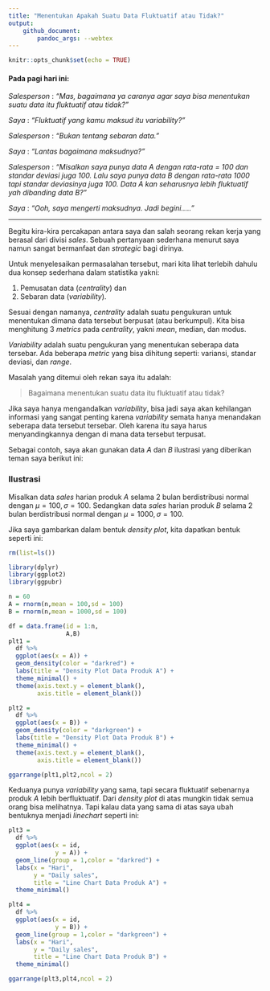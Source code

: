 ```yaml
---
title: "Menentukan Apakah Suatu Data Fluktuatif atau Tidak?"
output: 
    github_document:
        pandoc_args: --webtex
---
```


```r
knitr::opts_chunk$set(echo = TRUE)
```

#### Pada pagi hari ini:

_Salesperson_ : _"Mas, bagaimana ya caranya agar saya bisa menentukan suatu data itu fluktuatif atau tidak?"_

_Saya_ : _"Fluktuatif yang kamu maksud itu variability?"_

_Salesperson_ : _"Bukan tentang sebaran data."_

_Saya_ : _"Lantas bagaimana maksudnya?"_

_Salesperson_ : _"Misalkan saya punya data A dengan rata-rata = 100 dan standar deviasi juga 100. Lalu saya punya data B dengan rata-rata 1000 tapi standar deviasinya juga 100. Data A kan seharusnya lebih fluktuatif yah dibanding data B?"_

_Saya_ : _"Ooh, saya mengerti maksudnya. Jadi begini....."_

---

Begitu kira-kira percakapan antara saya dan salah seorang rekan kerja yang berasal dari divisi _sales_. Sebuah pertanyaan sederhana menurut saya namun sangat bermanfaat dan _strategic_ bagi dirinya. 

Untuk menyelesaikan permasalahan tersebut, mari kita lihat terlebih dahulu dua konsep sederhana dalam statistika yakni:

1. Pemusatan data (_centrality_) dan
1. Sebaran data (_variability_).

Sesuai dengan namanya, _centrality_ adalah suatu pengukuran untuk menentukan dimana data tersebut berpusat (atau berkumpul). Kita bisa menghitung 3 _metrics_ pada _centrality_, yakni _mean_, median, dan modus. 

_Variability_ adalah suatu pengukuran yang menentukan seberapa data tersebar. Ada beberapa _metric_ yang bisa dihitung seperti: variansi, standar deviasi, dan _range_.

Masalah yang ditemui oleh rekan saya itu adalah:

> Bagaimana menentukan suatu data itu fluktuatif atau tidak?

Jika saya hanya mengandalkan _variability_, bisa jadi saya akan kehilangan informasi yang sangat penting karena _variability_ semata hanya menandakan seberapa data tersebut tersebar. Oleh karena itu saya harus menyandingkannya dengan di mana data tersebut terpusat.

Sebagai contoh, saya akan gunakan data $A$ dan $B$ ilustrasi yang diberikan teman saya berikut ini:

### Ilustrasi

Misalkan data _sales_ harian produk $A$ selama 2 bulan berdistribusi normal dengan $\mu = 100, \sigma = 100$. Sedangkan data _sales_ harian produk $B$ selama 2 bulan berdistribusi normal dengan $\mu = 1000, \sigma = 100$.

Jika saya gambarkan dalam bentuk _density plot_, kita dapatkan bentuk seperti ini:

```r
rm(list=ls())

library(dplyr)
library(ggplot2)
library(ggpubr)

n = 60
A = rnorm(n,mean = 100,sd = 100)
B = rnorm(n,mean = 1000,sd = 100)

df = data.frame(id = 1:n,
                A,B)
plt1 = 
  df %>%
  ggplot(aes(x = A)) +
  geom_density(color = "darkred") +
  labs(title = "Density Plot Data Produk A") +
  theme_minimal() +
  theme(axis.text.y = element_blank(),
        axis.title = element_blank())

plt2 = 
  df %>%
  ggplot(aes(x = B)) +
  geom_density(color = "darkgreen") +
  labs(title = "Density Plot Data Produk B") +
  theme_minimal() +
  theme(axis.text.y = element_blank(),
        axis.title = element_blank())

ggarrange(plt1,plt2,ncol = 2)
```

Keduanya punya _variability_ yang sama, tapi secara fluktuatif sebenarnya produk $A$ lebih berfluktuatif. Dari _density plot_ di atas mungkin tidak semua orang bisa melihatnya. Tapi kalau data yang sama di atas saya ubah bentuknya menjadi _linechart_ seperti ini:

```r
plt3 = 
  df %>% 
  ggplot(aes(x = id,
             y = A)) +
  geom_line(group = 1,color = "darkred") +
  labs(x = "Hari",
       y = "Daily sales",
       title = "Line Chart Data Produk A") +
  theme_minimal()

plt4 = 
  df %>% 
  ggplot(aes(x = id,
             y = B)) +
  geom_line(group = 1,color = "darkgreen") +
  labs(x = "Hari",
       y = "Daily sales",
       title = "Line Chart Data Produk B") +
  theme_minimal()

ggarrange(plt3,plt4,ncol = 2)
```



